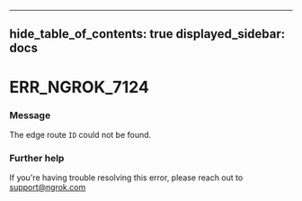 

---
hide_table_of_contents: true
displayed_sidebar: docs
---


# ERR_NGROK_7124

### Message
The edge route `ID` could not be found.

<ErrorDetails error="err_ngrok_7124" />



### Further help
If you're having trouble resolving this error, please reach out to [support@ngrok.com](mailto:support@ngrok.com?subject=Help%20with%20ERR_NGROK_7124)

